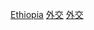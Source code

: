 {{commons cat|International relations of Ethiopia}}

[[Category:非洲各国外交|Ethiopia]]
[[Category:衣索比亞政治|外交]]
[[Category:衣索比亞政府|外交]]